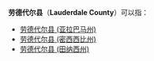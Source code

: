 '''劳德代尔县'''（'''Lauderdale County'''）可以指：
*[[劳德代尔县_(亚拉巴马州)|劳德代尔县 (亚拉巴马州)]]
*[[劳德代尔县_(密西西比州)|劳德代尔县 (密西西比州)]]
*[[劳德代尔县_(田纳西州)|劳德代尔县 (田纳西州)]]
{{disambig|L劳德代尔县|Cat=五字县名消歧义}}